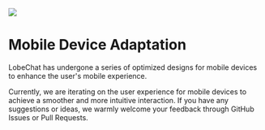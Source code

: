 ![](https://gw.alipayobjects.com/zos/kitchen/R441AuFS4W/mobile.webp)

# Mobile Device Adaptation

LobeChat has undergone a series of optimized designs for mobile devices to enhance the user's mobile experience.

Currently, we are iterating on the user experience for mobile devices to achieve a smoother and more intuitive interaction. If you have any suggestions or ideas, we warmly welcome your feedback through GitHub Issues or Pull Requests.

